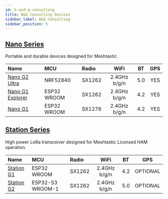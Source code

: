 ```yaml
---
id: b-and-q-consulting
title: B&Q Consulting Devices
sidebar_label: B&Q Consulting
sidebar_position: 5
---
```


## [Nano Series](./nano/)

Portable and durable devices designed for Meshtastic.

| Name                                         | MCU         | Radio  |     WiFi     | BT  | GPS |
| :------------------------------------------- | :---------- | :----- | :----------: | :-: | :-: |
| [Nano G2 Ultra](./nano/?nano-series=g2)      | NRF52840    | SX1262 | 2.4GHz b/g/n | 5.0 | YES |
| [Nano G1 Explorer](./nano/?nano-series=g1-e) | ESP32 WROOM | SX1262 | 2.4GHz b/g/n | 4.2 | YES |
| [Nano G1](./nano/?nano-series=g1)            | ESP32 WROOM | SX1276 | 2.4GHz b/g/n | 4.2 | YES |

## [Station Series](./station-series/)

High power LoRa transceiver designed for Meshtastic Licensed HAM operation.

| Name                            | MCU              | Radio  |     WiFi     | BT  |   GPS    |
| :------------------------------ | :--------------- | :----- | :----------: | :-: | :------: |
| [Station G1](./station-series/) | ESP32 WROOM      | SX1262 | 2.4GHz b/g/n | 4.2 | OPTIONAL |
| [Station G2](./station-series/) | ESP32-S3 WROOM-1 | SX1262 | 2.4GHz b/g/n | 5.0 | OPTIONAL |
